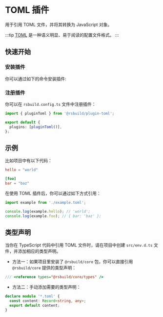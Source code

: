 # TOML 插件

用于引用 TOML 文件，并将其转换为 JavaScript 对象。

:::tip
[TOML](https://toml.io/) 是一种语义明显、易于阅读的配置文件格式。
:::

## 快速开始

### 安装插件

你可以通过如下的命令安装插件:


<PackageManagerTabs command="add @rsbuild/plugin-toml -D" />

### 注册插件

你可以在 `rsbuild.config.ts` 文件中注册插件：

```ts title="rsbuild.config.ts"
import { pluginToml } from '@rsbuild/plugin-toml';

export default {
  plugins: [pluginToml()],
};
```

## 示例

比如项目中有以下代码：

```toml title="example.toml"
hello = "world"

[foo]
bar = "baz"
```

在使用 TOML 插件后，你可以通过如下方式引用：

```js
import example from './example.toml';

console.log(example.hello); // 'world';
console.log(example.foo); // { bar: 'baz' };
```

## 类型声明

当你在 TypeScript 代码中引用 TOML 文件时，请在项目中创建 `src/env.d.ts` 文件，并添加相应的类型声明。

- 方法一：如果项目里安装了 `@rsbuild/core` 包，你可以直接引用 `@rsbuild/core` 提供的类型声明：

```ts title="src/env.d.ts"
/// <reference types="@rsbuild/core/types" />
```

- 方法二：手动添加需要的类型声明：

```ts title="src/env.d.ts"
declare module '*.toml' {
  const content: Record<string, any>;
  export default content;
}
```
